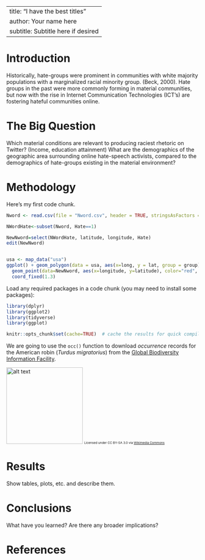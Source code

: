 
---
title: "I have the best titles"
author: Your name here
subtitle: Subtitle here if desired
---

# Introduction
Historically, hate-groups were prominent in communities with white majority populations with a marginalized racial minority group. (Beck, 2000). Hate groups in the past were more commonly forming in material communities, but now with the rise in Internet Communication Technologies (ICT’s) are fostering hateful communities online.  


# The Big Question

Which material conditions are relevant to producing raciest rhetoric on Twitter? (Income, education attainment)  What are the demographics of the geographic area surrounding online hate-speech activists, compared to the demographics of hate-groups existing in the material environment?

# Methodology

Here's my first code chunk.
```r
Nword <- read.csv(file = "Nword.csv", header = TRUE, stringsAsFactors = FALSE)

NWordHate<-subset(Nword, Hate==1)

NewNword=select(NWordHate, latitude, longitude, Hate)
edit(NewNword)


usa <- map_data("usa")
ggplot() + geom_polygon(data = usa, aes(x=long, y = lat, group = group)) + 
  geom_point(data=NewNword, aes(x=longitude, y=latitude), color="red", size = .2) +
  coord_fixed(1.3)
```

Load any required packages in a code chunk (you may need to install some packages):

```r
library(dplyr)
library(ggplot2)
library(tidyverse)
library(ggplot)

knitr::opts_chunk$set(cache=TRUE)  # cache the results for quick compiling
```


We are going to use the `occ()` function to download _occurrence_ records for the American robin (_Turdus migratorius_) from the [Global Biodiversity Information Facility](gbif.org).

<img src="https://upload.wikimedia.org/wikipedia/commons/b/b8/Turdus-migratorius-002.jpg" alt="alt text" width="200">
<small><small><small>Licensed under CC BY-SA 3.0 via [Wikimedia Commons](https://commons.wikimedia.org/wiki/File:Turdus-migratorius-002.jpg#/media/File:Turdus-migratorius-002.jpg)</small></small></small>


# Results

Show tables, plots, etc. and describe them.

# Conclusions

What have you learned?  Are there any broader implications?

# References

